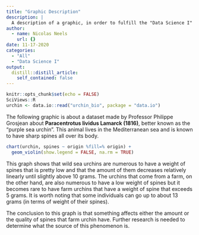 ```yaml
---
title: "Graphic Description"
description: |
  A description of a graphic, in order to fulfill the "Data Science I" course instructions
author:
  - name: Nicolas Neels
    url: {}
date: 11-17-2020
categories:
  - "All"
  - "Data Science I"
output:
  distill::distill_article:
    self_contained: false
---
```


```r
knitr::opts_chunk$set(echo = FALSE)
SciViews::R
urchin <- data.io::read("urchin_bio", package = "data.io")
```


The following graphic is about a dataset made by Professor Philippe Grosjean about **Paracentrotus lividus Lamarck (1816)**, better known as the "purple sea urchin". This animal lives in the Mediterranean sea and is known to have sharp spines all over its body.


```r
chart(urchin, spines ~ origin %fill=% origin) +
  geom_violin(show.legend = FALSE, na.rm = TRUE)
```

This graph shows that wild sea urchins are numerous to have a weight of spines that is pretty low and that the amount of them decreases relatively linearly until slightly above 10 grams. The urchins that come from a farm, on the other hand, are also numerous to have a low weight of spines but it becomes rare to have farm urchins that have a weight of spine that exceeds 5 grams. It is worth noting that some individuals can go up to about 13 grams (in terms of weight of their spines).

The conclusion to this graph is that something affects either the amount or the quality of spines that farm urchin have. Further research is needed to determine what the source of this phenomenon is.
